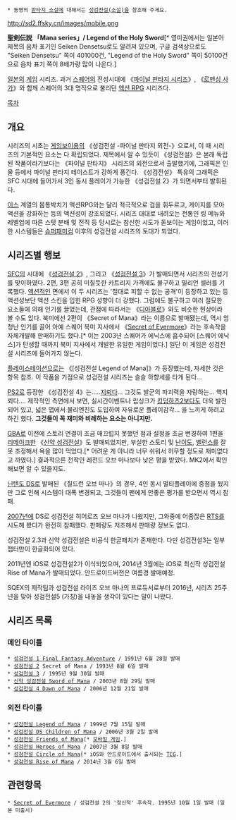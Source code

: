  * 동명의 [[판타지 소설]]에 대해서는 [[성검전설(소설)]]을 참조해 주세요.

http://sd2.ffsky.cn/images/mobile.png

'''聖剣伝説'''
'''「Mana series」/ Legend of the Holy Sword'''[* 영미권에서는 일본어 제목의 음차 표기인 Seiken Densetsu로도 알려져 있으며, 구글 검색상으로도 "Seiken Densetsu" 쪽이 401000건, "Legend of the Holy Sword" 쪽이 50100건으로 음차 표기 쪽이 8배가량 많이 나온다.]


[[일본]]의 [[게임]] 시리즈. 과거 [[스퀘어]]의 전성시대에 《[[파이널 판타지 시리즈]]》, 《[[로맨싱 사가]]》와 함께 스퀘어의 3대 명작으로 불리던 [[액션 RPG]] 시리즈다.

[[목차]]

== 개요 ==
시리즈의 시초는 [[게임보이]]용의 《성검전설 -파이널 판타지 외전-》으로서, 이 때 시리즈의 기본적인 요소는 다 확립되었다. 제목에서 알 수 있듯이 《성검전설》은 본래 독립된 작품이라기보다는 《파이널 판타지》 시리즈의 외전으로서 출발했기에, 그래픽은 인물 등에서 파이널 판타지 테이스트가 강하게 풍긴다. 《성검전설》 특유의 그래픽은 SFC 시대에 들어가서 3인 동시 플레이가 가능한 《성검전설 2》가 되면서부터 발휘된다.

[[이스]] 계열의 몸통박치기 액션RPG와는 달리 적극적으로 검을 휘두르고, 게이지를 모아 액션을 강화하는 등의 액션성이 강조되었다. 시리즈 대대로 내려오는 전통인 링 메뉴와 레벨업에 따른 스텟 분배 및 전직 등 당시로는 참신한 시도가 돋보이는 게임이었고, 이러한 시스템들은 [[슈퍼패미컴]] 이후의 성검전설 시리즈의 토대가 되었다.

== 시리즈별 행보 ==
[[SFC]]의 시대에 《[[성검전설 2]]》, 그리고 《[[성검전설 3]]》가 발매되면서 시리즈의 전성기를 맞이하였다. 2편, 3편 공히 미칠듯한 카트리지 가격에도 불구하고 밀리언 셀러를 기록했다. [[액션]]적인 면에서 이 두 시리즈는 '절대로 피할 수 없는 공격'이 등장하고 있는 등 액션성보단 액션 스킨을 입힌 RPG 성향이 더 강했다. 그럼에도 불구하고 여러 절묘한 요소들에 의해 인기를 끌었는데, 관점에 따라서는 《[[디아블로]]》와도 비슷한 현상이라 볼 수도 있다. 북미에선 2편이 《Secret of Mana》라는 이름으로 발매됐는데, 역시 엄청난 인기를 끌어 아예 스퀘어 북미 지사에서 《[[Secret of Evermore]]》라는 후속작을 자체개발해 판매하기도 했다.[* 이는 2003년 스퀘어가 에닉스에 흡수되어 [스퀘어 에닉스]가 탄생할 때까지 북미 지사에서 개발한 유일한 게임이었다.] 일단 이 게임은 성검전설 시리즈에 들어가지 않는다.

[[플레이스테이션]]으로는 《[성검전설 Legend of Mana]》가 등장했는데, 자세한 것은 항목 참조. 이 작품을 기점으로 성검전설 시리즈는 슬슬 하향세를 타게 된다...

[[PS2]]로 등장한 《성검전설 4》는.....[[지뢰]]다... 그것도 발군의 파괴력을 자랑하는... 핵지뢰다....
제작적인 측면에서 보면, 실시간이벤트나 립싱크가 [[킹덤하츠2]]보다도 더욱 발전되어 있고, 넓은 맵에서 물리엔진도 도입하여 자유로운 플레이감각... 을 느끼게 하려고 하긴 했다. '''그것들이 꼭 재미와 비례하는 요소는 아니지만.'''

[[GBA]]로 이전에 스토리 연결이 조금 매끄럽지 못했던 점과 설정을 조금 변경하여 1편을 [[리메이크]]한 《[[신약 성검전설]]》도 발매되었지만, 부실한 스토리 및 [[난이도]], [[밸런스]]를 잘못 조정해서 욕을 많이 먹었다.[* 어려운 게 아니라 너무 쉬워서 허무할 정도로 재미없다고 까였다.] 결과적으론 전작인 레전드 오브 마나보다 낮은 평을 받았다. MK2에서 확인해보면 알 수 있을지도.

[[닌텐도 DS]]로 발매된 《칠드런 오브 마나》의 경우, 4인 동시 멀티플레이에 중점을 뒀지만 그로 인해 시스템이 대폭 변경되고, 그것들이 팬에게 안좋은 평가를 받으면서 역시 참패.

[[2007년]]에 DS로 성검전설 히어로즈 오브 마나가 나왔지만, 그와중에 어줍잖은 [[RTS]]를 시도해 봤다가 완전히 참패했다. 판매량도 저조해서 판매량 정보도 없다.

성검전설 2.3과 신약 성검전설은 비공식 한글패치가 존재한다. 다만 성검전설3는 일부 챕터만이 한글화되어 있다. 

2011년엔 iOS로 성검전설2가 이식되었으며, 2014년 3월에는 iOS로 최신작 성검전설 Rise of Mana가 발매되었다. 안드로이드버전은 여름경 발매예정.

SQEX의 제작팀과 성검전설 라이즈 오브 마나의 프로듀서로부터 2016년, 시리즈 25주년을 맞아 성검전설5 (가칭)을 내놓을 생각이 있다는 말이 나왔다.
== 시리즈 목록 ==
=== 메인 타이틀 ===
 * [[성검전설 1 Final Fantasy Adventure]] / 1991년 6월 28일 발매
 * [[성검전설 2]] Secret of Mana / 1993년 8월 6일 발매
 * [[성검전설 3]] / 1995년 9월 30일 발매
 * [[신약 성검전설 Sword of Mana]] / 2003년 8월 29일 발매
 * [[성검전설 4 Dawn of Mana]] / 2006년 12월 21일 발매
=== 외전 타이틀 ===
 * [[성검전설 Legend of Mana]] / 1999년 7월 15일 발매
 * [[성검전설 DS Children of Mana]] / 2006년 3월 2일 발매
 * [[성검전설 Friends of Mana]][* [[모바일 게임]].] 
 * [[성검전설 Heroes of Mana]] / 2007년 3월 8일 발매
 * [[성검전설 Circle of Mana]][* iOS와 안드로이드에서 출시되는 [[TCG]].]
 * [[성검전설 Rise of Mana]] / 2014년 3월 6일 발매

== 관련항목 ==
 * [[Secret of Evermore]] / 성검전설 2의 '정신적' 후속작. 1995년 10월 1일 발매 (일본 미출시)
